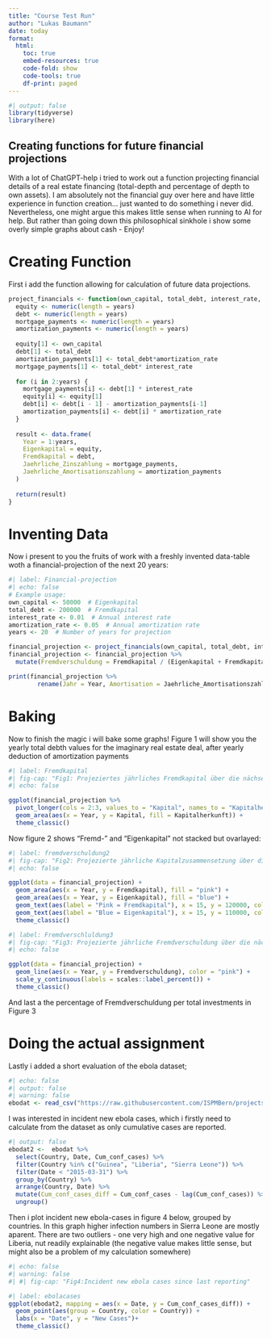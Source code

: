 ```yaml
---
title: "Course Test Run"
author: "Lukas Baumann"
date: today
format:
  html:
    toc: true
    embed-resources: true
    code-fold: show
    code-tools: true
    df-print: paged
---
```


```r
#| output: false
library(tidyverse)
library(here)
```

## Creating functions for future financial projections

With a lot of ChatGPT-help i tried to work out a function projecting financial details of a real estate financing (total-depth and percentage of depth to own assets). I am absolutely not the financial guy over here and have little experience in function creation... just wanted to do something i never did. Nevertheless, one might argue this makes little sense when running to AI for help. But rather than going down this philosophical sinkhole i show some overly simple graphs about cash - Enjoy!

# Creating Function

First i add the function allowing for calculation of future data projections.

```r
project_financials <- function(own_capital, total_debt, interest_rate, amortization_rate, years) {
  equity <- numeric(length = years)
  debt <- numeric(length = years)
  mortgage_payments <- numeric(length = years)
  amortization_payments <- numeric(length = years)
  
  equity[1] <- own_capital
  debt[1] <- total_debt
  amortization_payments[1] <- total_debt*amortization_rate
  mortgage_payments[1] <- total_debt* interest_rate
  
  for (i in 2:years) {
    mortgage_payments[i] <- debt[1] * interest_rate
    equity[i] <- equity[1]
    debt[i] <- debt[i - 1] - amortization_payments[i-1]
    amortization_payments[i] <- debt[i] * amortization_rate
  }
  
  result <- data.frame(
    Year = 1:years,
    Eigenkapital = equity,
    Fremdkapital = debt,
    Jaehrliche_Zinszahlung = mortgage_payments,
    Jaehrliche_Amortisationszahlung = amortization_payments
  )
  
  return(result)
}
```

# Inventing Data

Now i present to you the fruits of work with a freshly invented data-table woth a financial-projection of the next 20 years:

```r
#| label: Financial-projection
#| echo: false
# Example usage:
own_capital <- 50000  # Eigenkapital
total_debt <- 200000  # Fremdkapital
interest_rate <- 0.01  # Annual interest rate
amortization_rate <- 0.05  # Annual amortization rate
years <- 20  # Number of years for projection

financial_projection <- project_financials(own_capital, total_debt, interest_rate, amortization_rate, years) 
financial_projection <- financial_projection %>% 
  mutate(Fremdverschuldung = Fremdkapital / (Eigenkapital + Fremdkapital))

print(financial_projection %>% 
        rename(Jahr = Year, Amortisation = Jaehrliche_Amortisationszahlung, Zinsen = Jaehrliche_Zinszahlung, Eigenkapital = Eigenkapital, Fremdkapital = Fremdkapital))

```

# Baking

Now to finish the magic i will bake some graphs! Figure 1 will show you the yearly total debth values for the imaginary real estate deal, after yearly deduction of amortization payments

```r
#| label: Fremdkapital
#| fig-cap: "Fig1: Projeziertes jährliches Fremdkapital über die nächsen X Jahre"
#| echo: false

ggplot(financial_projection %>% 
  pivot_longer(cols = 2:3, values_to = "Kapital", names_to = "Kapitalherkunft")) +
  geom_area(aes(x = Year, y = Kapital, fill = Kapitalherkunft)) +
  theme_classic() 
```

Now figure 2 shows "Fremd-" and "Eigenkapital" not stacked but ovarlayed:
```r
#| label: fremdverschuldung2 
#| fig-cap: "Fig2: Projezierte jährliche Kapitalzusammensetzung über die nächsen X Jahre"
#| echo: false

ggplot(data = financial_projection) +
  geom_area(aes(x = Year, y = Fremdkapital), fill = "pink") +
  geom_area(aes(x = Year, y = Eigenkapital), fill = "blue") +
  geom_text(aes(label = "Pink = Fremdkapital"), x = 15, y = 120000, color = "pink") +
  geom_text(aes(label = "Blue = Eigenkapital"), x = 15, y = 110000, color = "blue") +
  theme_classic() 
```


```r
#| label: Fremdverschluldung3 
#| fig-cap: "Fig3: Projezierte jährliche Fremdverschuldung über die nächsen X Jahre"
#| echo: false

ggplot(data = financial_projection) +
  geom_line(aes(x = Year, y = Fremdverschuldung), color = "pink") +
  scale_y_continuous(labels = scales::label_percent()) +
  theme_classic()
```
And last a the percentage of Fremdverschuldung per total investments in Figure 3

# Doing the actual assignment
Lastly i added a short evaluation of the ebola dataset;
```r
#| echo: false
#| output: false
#| warning: false
ebodat <- read_csv("https://raw.githubusercontent.com/ISPMBern/projects-in-R/main/data/raw/ebola.csv")

```

I was interested in incident new ebola cases, which i firstly need to calculate from the dataset as only cumulative cases are reported.
```r
#| output: false
ebodat2 <-  ebodat %>% 
  select(Country, Date, Cum_conf_cases) %>% 
  filter(Country %in% c("Guinea", "Liberia", "Sierra Leone")) %>% 
  filter(Date < "2015-03-31") %>% 
  group_by(Country) %>% 
  arrange(Country, Date) %>% 
  mutate(Cum_conf_cases_diff = Cum_conf_cases - lag(Cum_conf_cases)) %>% 
  ungroup()
```

Then i plot incident new ebola-cases in figure 4 below, grouped by countries. In this graph higher infection numbers in Sierra Leone are mostly aparent. There are two outliers - one very high and one negative value for Liberia, nut readily explainable (the negative value makes little sense, but might also be a problem of my calculation somewhere)
```r
#| echo: false
#| warning: false
#| #| fig-cap: "Fig4:Incident new ebola cases since last reporting"

#| label: ebolacases
ggplot(ebodat2, mapping = aes(x = Date, y = Cum_conf_cases_diff)) +
  geom_point(aes(group = Country, color = Country)) +
  labs(x = "Date", y = "New Cases")+
  theme_classic()
```

